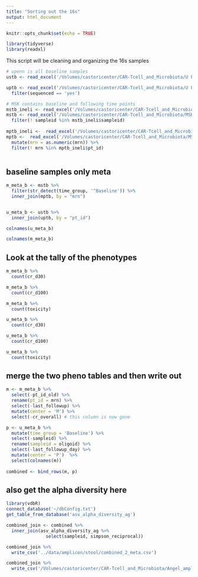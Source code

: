 ```yaml
---
title: "Sorting out the 16s"
output: html_document
---
```


```r
knitr::opts_chunk$set(echo = TRUE)
```

```r
library(tidyverse)
library(readxl)
```

This script will be cleaning and organizing the 16s samples 

```r
# upenn is all baseline samples 
ustb <- read_excel('/Volumes/castoricenter/CAR-Tcell_and_Microbiota/U Penn/samples/sample_mapping_UPenn.xlsx') 

uptb <- read_excel('/Volumes/castoricenter/CAR-Tcell_and_Microbiota/U Penn/patients/upenn_essential_data_v3.xlsx', sheet = 3) %>% 
  filter(sequenced == 'yes')
```

```r
# MSK contains baseline and following time points
mstb_ineli <- read_excel('/Volumes/castoricenter/CAR-Tcell_and_Microbiota/MSK/samples/sample_table_msk.xlsx', sheet = 2)
mstb <- read_excel('/Volumes/castoricenter/CAR-Tcell_and_Microbiota/MSK/samples/sample_table_msk.xlsx', sheet = 1) %>% 
  filter(! sampleid %in% mstb_ineli$sampleid)
 
mptb_ineli <-  read_excel('/Volumes/castoricenter/CAR-Tcell_and_Microbiota/MSK/patients/msk_essential_data_v4.xlsx', sheet = 2)
mptb <-  read_excel('/Volumes/castoricenter/CAR-Tcell_and_Microbiota/MSK/patients/msk_essential_data_v4.xlsx', sheet = 1) %>% 
  mutate(mrn = as.numeric(mrn)) %>% 
  filter(! mrn %in% mptb_ineli$pt_id)
  
```

## baseline samples only meta

```r
m_meta_b <- mstb %>% 
  filter(str_detect(time_group, '^Baseline')) %>% 
  inner_join(mptb, by = "mrn")


u_meta_b <- ustb %>% 
  inner_join(uptb, by = "pt_id")

colnames(u_meta_b)
```


```r
colnames(m_meta_b)
```

## Look at the tally of the phenotypes 

```r
m_meta_b %>% 
  count(cr_d30)

m_meta_b %>% 
  count(cr_d100)

m_meta_b %>% 
  count(toxicity)
```
```r
u_meta_b %>% 
  count(cr_d30)

u_meta_b %>% 
  count(cr_d100)

u_meta_b %>% 
  count(toxicity)
```
## merge the two pheno tables and then write out

```r
m <- m_meta_b %>% 
  select(-pt_id_old) %>% 
  rename(pt_id = mrn) %>% 
  select(-last_followup) %>% 
  mutate(center = 'M') %>% 
  select(-cr_overall) # this column is now gone

p <- u_meta_b %>%   
  mutate(time_group = 'Baseline') %>% 
  select(-sampleid) %>% 
  rename(sampleid = oligoid) %>% 
  select(-last_followup_day) %>% 
  mutate(center = 'P')  %>% 
  select(colnames(m))  
  
combined <- bind_rows(m, p)
```

## also get the alpha diversity here 

```r
library(vdbR)
connect_database('~/dbConfig.txt')
get_table_from_database('asv_alpha_diversity_ag')

combined_join <- combined %>% 
  inner_join(asv_alpha_diversity_ag %>% 
               select(sampleid, simpson_reciprocal))

combined_join %>% 
  write_csv('../data/amplicon/stool/combined_2_meta.csv')

combined_join %>% 
  write_csv('/Volumes/castoricenter/CAR-Tcell_and_Microbiota/Angel_amplicon/16s_data_pheno_comprehensive.csv')
```

